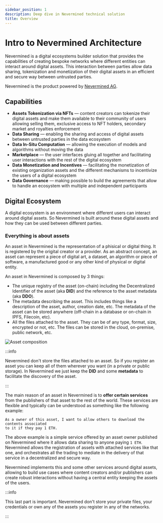 ```yaml
---
sidebar_position: 1
description: Deep dive in Nevermined technical solution
title: Overview
---
```


# Intro to Nevermined Architecture

Nevermined is a digital ecosystems builder solution that provides the capabilities of
creating bespoke networks where different entities can interact around digital assets.
This interaction between parties allow data sharing, tokenization and 
monetization of their digital assets in an efficient and secure way between 
untrusted parties.

Nevermined is the product powered by [Nevermined AG](https://nevermined.io).

## Capabilities

* **Assets Tokenization via NFTs** — content creators can tokenize their digital 
  assets and make them available to their community of users allowing selling them,
  exclusive access to NFT holders, secondary market and royalties enforcement
* **Data Sharing** — enabling the sharing and access of digital assets between 
  untrusted parties in the data ecosystem
* **Data In-Situ Computation**  — allowing the execution of models and algorithms 
  without moving the data
* **Marketplace** — the user interfaces gluing all together and facilitating user
   interactions with the rest of the digital ecosystem
* **Data Monetization and Incentives** — facilitating the monetization of existing 
  organization assets and the different mechanisms to incentivize the users of a 
  digital ecosystem
* **Data Governance** — making possible to build the agreements that allow to 
  handle an ecosystem with multiple and independent participants


## Digital Ecosystem

A digital ecosystem is an environment where different users can interact around 
digital assets. So Nevermined is built around these digital assets and how they can 
be used between different parties.

### Everything is about assets

An asset in Nevermined is the representation of a phisical or digital thing. It is 
registered by the origital creator or a provider. As an abstract concept, an asset
can represent a piece of digital art, a dataset, an algorithm or piece of software,
a manufactured good or any other kind of physical or digital entity.

An asset in Nevermined is composed by 3 things:

* The unique registry of the asset (on-chain) including the Decentralized Identifier
  of the asset (aka **DID**) and the reference to the asset metadata (aka **DDO**).
* The metadata describing the asset. This includes things like a description of the
  asset, author, creation date, etc. The metadata of the asset can be stored anywhere
  (off-chain in a database or on-chain in IPFS, Filecoin, etc).
* All the files attached to the asset. They can be of any type, format, size, encrypted
  or not, etc. The files can be stored in the cloud, on-premise, public network, etc.

![Asset composition](images/asset_composition.png)

:::info

Nevermined don't store the files attached to an asset. So if you register an asset you 
can keep all of them wherever you want (in a private or public storage). 
In Nevermined we just keep the **DID** and some **metadata** to facilitate the discovery
of the asset.

:::


The main reason of an asset in Nevermined is to **offer certain services** from the 
publishers of that asset to the rest of the world. These services are flexible and 
typically can be understood as something like the following example:

```
As a owner of this asset, I want to allow others to download the contents associated
to it if they pay 1 ETH.
```

The above example is a simple service offered by an asset owner published on Nevermined
where it allows data sharing to anyone paying `1 ETH`. Nevermined allows the registration
of assets with attached services like that one, and orchestrates all the trading to 
mediate in the delivery of that service in a decentralized and secure way. 

Nevermined implements this and some other services around digital assets, allowing to 
build use cases where content creators and/or publishers can create robust interactions
without having a central entity keeping the assets of the users.

:::info

This last part is important. Nevermined don't store your private files, your credentials
or own any of the assets you register in any of the networks.

:::




<DocCardList />
